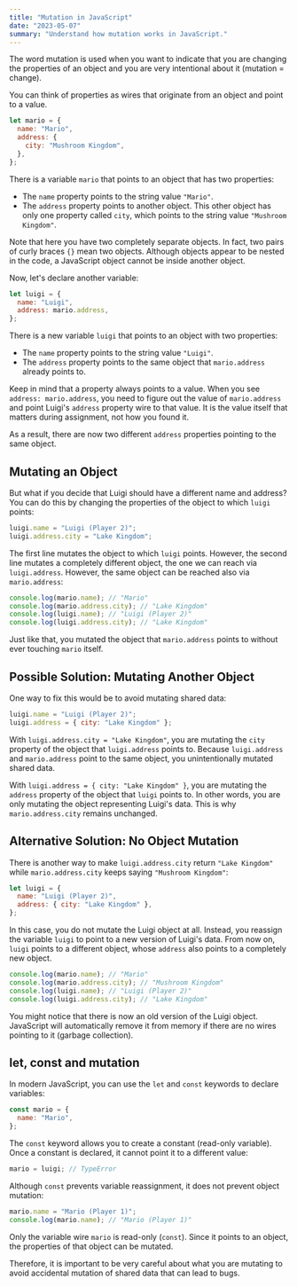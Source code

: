 ```yaml
---
title: "Mutation in JavaScript"
date: "2023-05-07"
summary: "Understand how mutation works in JavaScript."
---
```


The word mutation is used when you want to indicate that you are changing the properties of an object and you are very intentional about it (mutation = change).

You can think of properties as wires that originate from an object and point to a value.

```js
let mario = {
  name: "Mario",
  address: {
    city: "Mushroom Kingdom",
  },
};
```

There is a variable `mario` that points to an object that has two properties:

- The `name` property points to the string value `"Mario"`.
- The `address` property points to another object. This other object has only one property called `city`, which points to the string value `"Mushroom Kingdom"`.

Note that here you have two completely separate objects. In fact, two pairs of curly braces `{}` mean two objects. Although objects appear to be nested in the code, a JavaScript object cannot be inside another object.

Now, let's declare another variable:

```js
let luigi = {
  name: "Luigi",
  address: mario.address,
};
```

There is a new variable `luigi` that points to an object with two properties:

- The `name` property points to the string value `"Luigi"`.
- The `address` property points to the same object that `mario.address` already points to.

Keep in mind that a property always points to a value. When you see `address: mario.address`, you need to figure out the value of `mario.address` and point Luigi's `address` property wire to that value. It is the value itself that matters during assignment, not how you found it.

As a result, there are now two different `address` properties pointing to the same object.

## Mutating an Object

But what if you decide that Luigi should have a different name and address? You can do this by changing the properties of the object to which `luigi` points:

```js
luigi.name = "Luigi (Player 2)";
luigi.address.city = "Lake Kingdom";
```

The first line mutates the object to which `luigi` points. However, the second line mutates a completely different object, the one we can reach via `luigi.address`. However, the same object can be reached also via `mario.address`:

```js
console.log(mario.name); // "Mario"
console.log(mario.address.city); // "Lake Kingdom"
console.log(luigi.name); // "Luigi (Player 2)"
console.log(luigi.address.city); // "Lake Kingdom"
```

Just like that, you mutated the object that `mario.address` points to without ever touching `mario` itself.

## Possible Solution: Mutating Another Object

One way to fix this would be to avoid mutating shared data:

```js
luigi.name = "Luigi (Player 2)";
luigi.address = { city: "Lake Kingdom" };
```

With `luigi.address.city = "Lake Kingdom"`, you are mutating the `city` property of the object that `luigi.address` points to. Because `luigi.address` and `mario.address` point to the same object, you unintentionally mutated shared data.

With `luigi.address = { city: "Lake Kingdom" }`, you are mutating the `address` property of the object that `luigi` points to. In other words, you are only mutating the object representing Luigi's data. This is why `mario.address.city` remains unchanged.

## Alternative Solution: No Object Mutation

There is another way to make `luigi.address.city` return `"Lake Kingdom"` while `mario.address.city` keeps saying `"Mushroom Kingdom"`:

```js
let luigi = {
  name: "Luigi (Player 2)",
  address: { city: "Lake Kingdom" },
};
```

In this case, you do not mutate the Luigi object at all. Instead, you reassign the variable `luigi` to point to a new version of Luigi's data. From now on, `luigi` points to a different object, whose `address` also points to a completely new object.

```js
console.log(mario.name); // "Mario"
console.log(mario.address.city); // "Mushroom Kingdom"
console.log(luigi.name); // "Luigi (Player 2)"
console.log(luigi.address.city); // "Lake Kingdom"
```

You might notice that there is now an old version of the Luigi object. JavaScript will automatically remove it from memory if there are no wires pointing to it (garbage collection).

## let, const and mutation

In modern JavaScript, you can use the `let` and `const` keywords to declare variables:

```js
const mario = {
  name: "Mario",
};
```

The `const` keyword allows you to create a constant (read-only variable). Once a constant is declared, it cannot point it to a different value:

```js
mario = luigi; // TypeError
```

Although `const` prevents variable reassignment, it does not prevent object mutation:

```js
mario.name = "Mario (Player 1)";
console.log(mario.name); // "Mario (Player 1)"
```

Only the variable wire `mario` is read-only (`const`). Since it points to an object, the properties of that object can be mutated.

Therefore, it is important to be very careful about what you are mutating to avoid accidental mutation of shared data that can lead to bugs.
